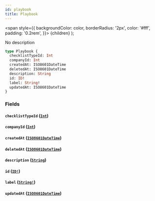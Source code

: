 ```yaml
---
id: playbook
title: Playbook
---
```


<span
style={{
      backgroundColor: color,
      borderRadius: '2px',
      color: '#fff',
      padding: '0.2rem',
    }}>
{children}
</span>
);

No description

```graphql
type Playbook {
  checklistTypeId: Int
  companyId: Int
  createdAt: ISO8601DateTime
  deletedAt: ISO8601DateTime
  description: String
  id: ID!
  label: String!
  updatedAt: ISO8601DateTime
}
```

### Fields

#### `checklistTypeId` ([`Int`](/api/scalars/int))

#### `companyId` ([`Int`](/api/scalars/int))

#### `createdAt` ([`ISO8601DateTime`](/api/scalars/iso-8601-date-time))

#### `deletedAt` ([`ISO8601DateTime`](/api/scalars/iso-8601-date-time))

#### `description` ([`String`](/api/scalars/string))

#### `id` ([`ID!`](/api/scalars/id))

#### `label` ([`String!`](/api/scalars/string))

#### `updatedAt` ([`ISO8601DateTime`](/api/scalars/iso-8601-date-time))
